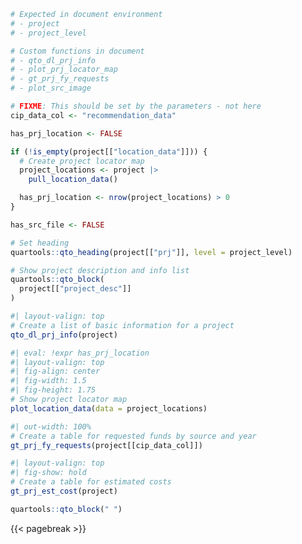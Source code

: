```r
# Expected in document environment
# - project
# - project_level

# Custom functions in document
# - qto_dl_prj_info
# - plot_prj_locator_map
# - gt_prj_fy_requests
# - plot_src_image

# FIXME: This should be set by the parameters - not here
cip_data_col <- "recommendation_data"

has_prj_location <- FALSE

if (!is_empty(project[["location_data"]])) {
  # Create project locator map
  project_locations <- project |>
    pull_location_data()

  has_prj_location <- nrow(project_locations) > 0
}

has_src_file <- FALSE
```

```r
# Set heading
quartools::qto_heading(project[["prj"]], level = project_level)

# Show project description and info list
quartools::qto_block(
  project[["project_desc"]]
)
```

::: {layout="[ 60, 45 ]"}
<div>

```r
#| layout-valign: top
# Create a list of basic information for a project
qto_dl_prj_info(project)
```

</div>

<div>

```r
#| eval: !expr has_prj_location
#| layout-valign: top
#| fig-align: center
#| fig-width: 1.5
#| fig-height: 1.75
# Show project locator map
plot_location_data(data = project_locations)
```

</div>
:::

```r
#| out-width: 100%
# Create a table for requested funds by source and year
gt_prj_fy_requests(project[[cip_data_col]])
```

::: {layout="[ 40, 60 ]" layout-valign="top"}
<div>

```r
#| layout-valign: top
#| fig-show: hold
# Create a table for estimated costs
gt_prj_est_cost(project)
```

</div>

<div>

```r
quartools::qto_block(" ")
```

</div>
:::

{{< pagebreak >}}
